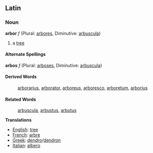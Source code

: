 ==Latin==

===Noun===
'''arbor''' ''f'' (Plural: [[arbores]], Diminutive: [[arbuscula]])

#a [[tree]]
====Alternate Spellings====
'''arbos''' ''f'' (Plural: [[arboses]], Diminutive: [[arbuscula]])
====Derived Words====
:[[arborarius]], [[arborator]], [[arboreus]], [[arboresco]], [[arboretum]], [[arborius]]
====Related Words====
:[[arbuscula]], [[arbustus]], [[arbutus]]


'''Translations'''

*[[English]]: [[tree]]
*[[French]]: [[arbre]]
*[[Greek]]: [[dendro]]/[[dendron]]
*[[Italian]]: [[albero]]